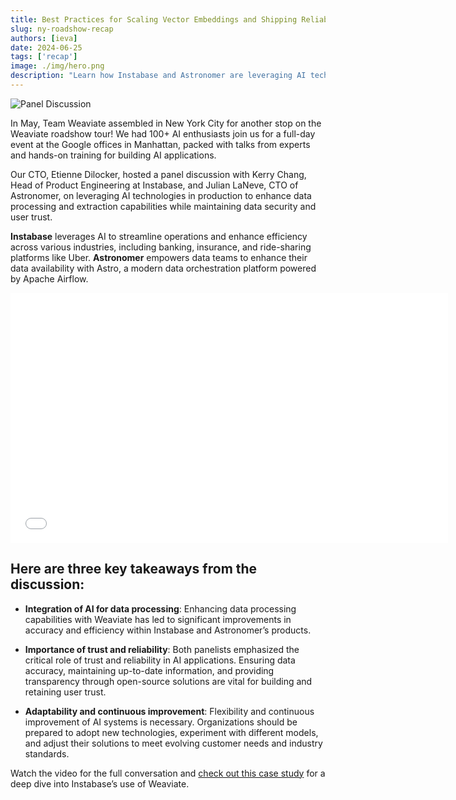 ```yaml
---
title: Best Practices for Scaling Vector Embeddings and Shipping Reliable AI Products 
slug: ny-roadshow-recap
authors: [ieva]
date: 2024-06-25
tags: ['recap']
image: ./img/hero.png
description: "Learn how Instabase and Astronomer are leveraging AI technologies in production!"
---
```


![Panel Discussion](./img/hero.png)

<!-- truncate -->

In May, Team Weaviate assembled in New York City for another stop on the Weaviate roadshow tour! We had 100+ AI enthusiasts join us for a full-day event at the Google offices in Manhattan, packed with talks from experts and hands-on training for building AI applications. 


Our CTO, Etienne Dilocker, hosted a panel discussion with Kerry Chang, Head of Product Engineering at Instabase, and Julian LaNeve, CTO of Astronomer, on leveraging AI technologies in production to enhance data processing and extraction capabilities while maintaining data security and user trust. 

**Instabase** leverages AI to streamline operations and enhance efficiency across various industries, including banking, insurance, and ride-sharing platforms like Uber. **Astronomer** empowers data teams to enhance their data availability with Astro, a modern data orchestration platform powered by Apache Airflow.

<div className="youtube" style={{ display: 'flex', justifyContent: 'center' }}>
    <iframe src="//youtube.com/embed/DNWOs9XumZQ?si=RVoqcV84bJIlaShE" 
    frameBorder="0"
    width="700"
    height="400" 
    allowFullScreen></iframe>
</div>

## **Here are three key takeaways from the discussion:**

* **Integration of AI for data processing**: Enhancing data processing capabilities with Weaviate has led to significant improvements in accuracy and efficiency within Instabase and Astronomer’s products.

* **Importance of trust and reliability**: Both panelists emphasized the critical role of trust and reliability in AI applications. Ensuring data accuracy, maintaining up-to-date information, and providing transparency through open-source solutions are vital for building and retaining user trust.

* **Adaptability and continuous improvement**: Flexibility and continuous improvement of AI systems is necessary. Organizations should be prepared to adopt new technologies, experiment with different models, and adjust their solutions to meet evolving customer needs and industry standards.

Watch the video for the full conversation and [check out this case study](/case-studies/instabase) for a deep dive into Instabase’s use of Weaviate.



<WhatsNext />
